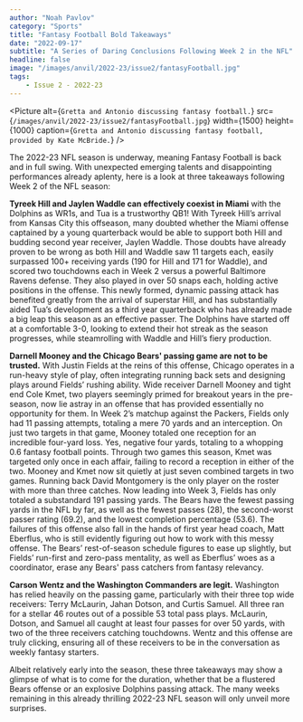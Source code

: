 ```yaml
---
author: "Noah Pavlov"
category: "Sports"
title: "Fantasy Football Bold Takeaways"
date: "2022-09-17"
subtitle: "A Series of Daring Conclusions Following Week 2 in the NFL"
headline: false
image: "/images/anvil/2022-23/issue2/fantasyFootball.jpg"
tags:
    - Issue 2 - 2022-23
---
```


<Picture
alt={`Gretta and Antonio discussing fantasy football.`}
src={`/images/anvil/2022-23/issue2/fantasyFootball.jpg`}
width={1500}
height={1000}
caption={`Gretta and Antonio discussing fantasy football, provided by Kate McBride.`}
/>

The 2022-23 NFL season is underway, meaning Fantasy Football is back and in full swing. With unexpected emerging talents and disappointing performances already aplenty, here is a look at three takeaways following Week 2 of the NFL season:

**Tyreek Hill and Jaylen Waddle can effectively coexist in Miami** with the Dolphins as WR1s, and Tua is a trustworthy QB1! With Tyreek Hill’s arrival from Kansas City this offseason, many doubted whether the Miami offense captained by a young quarterback would be able to support both Hill and budding second year receiver, Jaylen Waddle. Those doubts have already proven to be wrong as both Hill and Waddle saw 11 targets each, easily surpassed 100+ receiving yards (190 for Hill and 171 for Waddle), and scored two touchdowns each in Week 2 versus a powerful Baltimore Ravens defense. They also played in over 50 snaps each, holding active positions in the offense. This newly formed, dynamic passing attack has benefited greatly from the arrival of superstar Hill, and has substantially aided Tua’s development as a third year quarterback who has already made a big leap this season as an effective passer. The Dolphins have started off at a comfortable 3-0, looking to extend their hot streak as the season progresses, while steamrolling with Waddle and Hill’s fiery production.

**Darnell Mooney and the Chicago Bears' passing game are not to be trusted.** With Justin Fields at the reins of this offense, Chicago operates in a run-heavy style of play, often integrating running back sets and designing plays around Fields’ rushing ability. Wide receiver Darnell Mooney and tight end Cole Kmet, two players seemingly primed for breakout years in the pre-season, now lie astray in an offense that has provided essentially no opportunity for them. In Week 2’s matchup against the Packers, Fields only had 11 passing attempts, totaling a mere 70 yards and an interception. On just two targets in that game, Mooney totaled one reception for an incredible four-yard loss. Yes, negative four yards, totaling to a whopping 0.6 fantasy football points. Through two games this season, Kmet was targeted only once in each affair, failing to record a reception in either of the two. Mooney and Kmet now sit quietly at just seven combined targets in two games. Running back David Montgomery is the only player on the roster with more than three catches. Now leading into Week 3, Fields has only totaled a substandard 191 passing yards. The Bears have the fewest passing yards in the NFL by far, as well as the fewest passes (28), the second-worst passer rating (69.2), and the lowest completion percentage (53.6). The failures of this offense also fall in the hands of first year head coach, Matt Eberflus, who is still evidently figuring out how to work with this messy offense. The Bears’ rest-of-season schedule figures to ease up slightly, but Fields’ run-first and zero-pass mentality, as well as Eberflus’ woes as a coordinator, erase any Bears' pass catchers from fantasy relevancy. 

**Carson Wentz and the Washington Commanders are legit.** Washington has relied heavily on the passing game, particularly with their three top wide receivers: Terry McLaurin, Jahan Dotson, and Curtis Samuel. All three ran for a stellar 46 routes out of a possible 53 total pass plays. McLaurin, Dotson, and Samuel all caught at least four passes for over 50 yards, with two of the three receivers catching touchdowns. Wentz and this offense are truly clicking, ensuring all of these receivers to be in the conversation as weekly fantasy starters. 

Albeit relatively early into the season, these three takeaways may show a glimpse of what is to come for the duration, whether that be a flustered Bears offense or an explosive Dolphins passing attack. The many weeks remaining in this already thrilling 2022-23 NFL season will only unveil more surprises.
